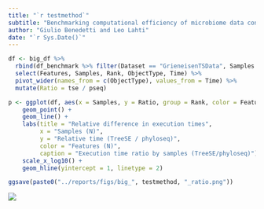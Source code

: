 ```yaml
---
title: "`r testmethod`"
subtitle: "Benchmarking computational efficiency of microbiome data containers"
author: "Giulio Benedetti and Leo Lahti"
date: "`r Sys.Date()`"
---
```


```r
df <- big_df %>%
  rbind(df_benchmark %>% filter(Dataset == "GrieneisenTSData", Samples %in% c(100, 1000))) %>%
  select(Features, Samples, Rank, ObjectType, Time) %>% 
  pivot_wider(names_from = c(ObjectType), values_from = Time) %>% 
  mutate(Ratio = tse / pseq)
```

```r
p <- ggplot(df, aes(x = Samples, y = Ratio, group = Rank, color = Features)) + 
    geom_point() + 
    geom_line() +
    labs(title = "Relative difference in execution times",
         x = "Samples (N)",
         y = "Relative time (TreeSE / phyloseq)",
         color = "Features (N)",
         caption = "Execution time ratio by samples (TreeSE/phyloseq)") +
    scale_x_log10() +
    geom_hline(yintercept = 1, linetype = 2) 

ggsave(paste0("../reports/figs/big_", testmethod, "_ratio.png"))
```

![](figs/big_whichmethod_ratio.png)